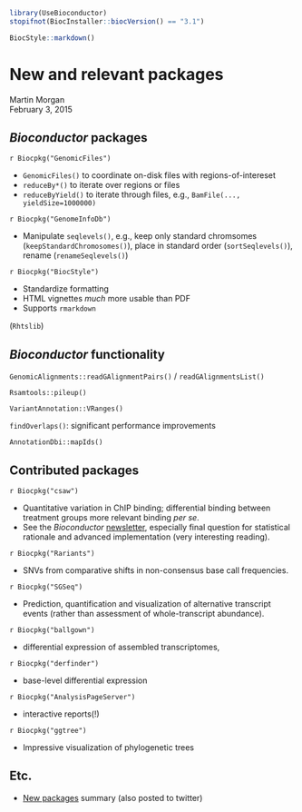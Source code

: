 <!--
%\VignetteIndexEntry{01.3 New and relevant packages}
%\VignettePackage{UseBioconductor}
%\VignetteEngine{knitr::knitr}
-->

```r
library(UseBioconductor)
stopifnot(BiocInstaller::biocVersion() == "3.1")
```

```r
BiocStyle::markdown()
```

# New and relevant packages

Martin Morgan<br/>
February 3, 2015

## _Bioconductor_ packages

`r Biocpkg("GenomicFiles")`

- `GenomicFiles()` to coordinate on-disk files with
  regions-of-intereset
- `reduceBy*()` to iterate over regions or files
- `reduceByYield()` to iterate through files, e.g., `BamFile(...,
  yieldSize=1000000)`

`r Biocpkg("GenomeInfoDb")`

- Manipulate `seqlevels()`, e.g., keep only standard chromsomes
  (`keepStandardChromosomes()`), place in standard order
  (`sortSeqlevels()`), rename (`renameSeqlevels()`)

`r Biocpkg("BiocStyle")`

- Standardize formatting
- HTML vignettes _much_ more usable than PDF
- Supports `rmarkdown`

(`Rhtslib`)

## _Bioconductor_ functionality

`GenomicAlignments::readGAlignmentPairs()` / `readGAlignmentsList()`

`Rsamtools::pileup()`

`VariantAnnotation::VRanges()`

`findOverlaps()`: significant performance improvements

`AnnotationDbi::mapIds()`

## Contributed packages

`r Biocpkg("csaw")`

- Quantitative variation in ChIP binding; differential binding between
  treatment groups more relevant binding _per se_.
- See the _Bioconductor_
  [newsletter](http://bioconductor.org/help/newsletters/2015_January/#overview-of-the-csaw-package),
  especially final question for statistical rationale and advanced
  implementation (very interesting reading).

`r Biocpkg("Rariants")`

- SNVs from comparative shifts in non-consensus base call frequencies.

`r Biocpkg("SGSeq")`

- Prediction, quantification and visualization of alternative
  transcript events (rather than assessment of whole-transcript
  abundance).

`r Biocpkg("ballgown")` 

- differential expression of assembled transcriptomes, 

`r Biocpkg("derfinder")` 

- base-level differential expression

`r Biocpkg("AnalysisPageServer")`

- interactive reports(!)

`r Biocpkg("ggtree")`

- Impressive visualization of phylogenetic trees

## Etc.

- [New packages](http://bioconductor.org/developers/new_packages/)
  summary (also posted to twitter)
